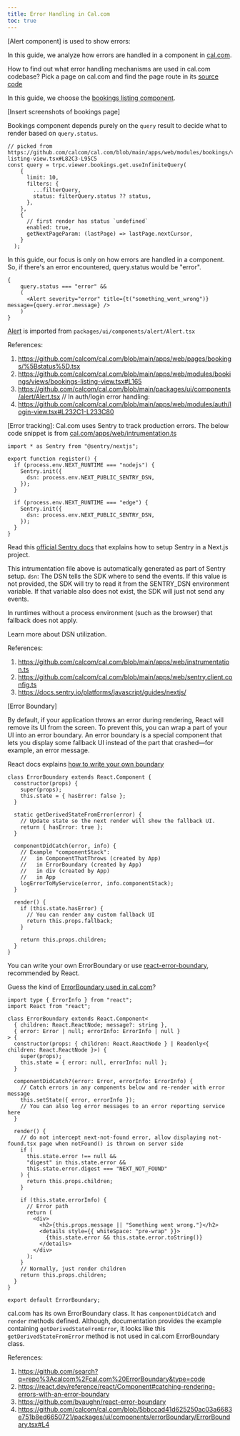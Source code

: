 ```yaml
---
title: Error Handling in Cal.com
toc: true
---
```


[Alert component] is used to show errors:

In this guide, we analyze how errors are handled in a component in 
[cal.com](https://github.com/calcom/cal.com/blob/main/apps/web/pages/bookings/%5Bstatus%5D.tsx).

How to find out what error handling mechanisms are used in cal.com codebase? Pick a page on cal.com and
find the page route in its [source code](link-to-code)

In this guide, we choose the 
[bookings listing component](https://github.com/calcom/cal.com/blob/main/apps/web/modules/bookings/views/bookings-listing-view.tsx).

[Insert screenshots of bookings page]

Bookings component depends purely on the `query` result to decide what to render based on `query.status`.

```
// picked from https://github.com/calcom/cal.com/blob/main/apps/web/modules/bookings/views/bookings-listing-view.tsx#L82C3-L95C5
const query = trpc.viewer.bookings.get.useInfiniteQuery(
    {
      limit: 10,
      filters: {
        ...filterQuery,
        status: filterQuery.status ?? status,
      },
    },
    {
      // first render has status `undefined`
      enabled: true,
      getNextPageParam: (lastPage) => lastPage.nextCursor,
    }
  );
``` 

In this guide, our focus is only on how errors are handled in a component. So, if there's an error encountered,
query.status would be "error".

```
{
    query.status === "error" && 
    (
      <Alert severity="error" title={t("something_went_wrong")} message={query.error.message} />
    )
}
```

[Alert](https://github.com/calcom/cal.com/blob/main/packages/ui/components/alert/Alert.tsx) is imported from
`packages/ui/components/alert/Alert.tsx`

References:
1. https://github.com/calcom/cal.com/blob/main/apps/web/pages/bookings/%5Bstatus%5D.tsx
2. https://github.com/calcom/cal.com/blob/main/apps/web/modules/bookings/views/bookings-listing-view.tsx#L165
3. https://github.com/calcom/cal.com/blob/main/packages/ui/components/alert/Alert.tsx
// In auth/login error handling:
4. https://github.com/calcom/cal.com/blob/main/apps/web/modules/auth/login-view.tsx#L232C1-L233C80

[Error tracking]:
Cal.com uses Sentry to track production errors. The below code snippet is from [cal.com/apps/web/intrumentation.ts](https://github.com/calcom/cal.com/blob/main/apps/web/instrumentation.ts)

```
import * as Sentry from "@sentry/nextjs";

export function register() {
  if (process.env.NEXT_RUNTIME === "nodejs") {
    Sentry.init({
      dsn: process.env.NEXT_PUBLIC_SENTRY_DSN,
    });
  }

  if (process.env.NEXT_RUNTIME === "edge") {
    Sentry.init({
      dsn: process.env.NEXT_PUBLIC_SENTRY_DSN,
    });
  }
}
```
Read this [official Sentry docs](https://docs.sentry.io/platforms/javascript/guides/nextjs/) that explains how to setup Sentry in a Next.js project.

This intrumentation file above is automatically generated as part of Sentry setup. 
`dsn`:
The DSN tells the SDK where to send the events. If this value is not provided, the SDK will try to read it from the SENTRY_DSN environment variable. If that variable also does not exist, the SDK will just not send any events.

In runtimes without a process environment (such as the browser) that fallback does not apply.

Learn more about DSN utilization.
  
References:
1. https://github.com/calcom/cal.com/blob/main/apps/web/instrumentation.ts
2. https://github.com/calcom/cal.com/blob/main/apps/web/sentry.client.config.ts 
3. https://docs.sentry.io/platforms/javascript/guides/nextjs/

[Error Boundary]

By default, if your application throws an error during rendering, React will remove its UI 
from the screen. To prevent this, you can wrap a part of your UI into an error boundary. 
An error boundary is a special component that lets you display some fallback UI instead of 
the part that crashed—for example, an error message.

React docs explains [how to write your own boundary](https://react.dev/reference/react/Component#catching-rendering-errors-with-an-error-boundary)

```
class ErrorBoundary extends React.Component {
  constructor(props) {
    super(props);
    this.state = { hasError: false };
  }

  static getDerivedStateFromError(error) {
    // Update state so the next render will show the fallback UI.
    return { hasError: true };
  }

  componentDidCatch(error, info) {
    // Example "componentStack":
    //   in ComponentThatThrows (created by App)
    //   in ErrorBoundary (created by App)
    //   in div (created by App)
    //   in App
    logErrorToMyService(error, info.componentStack);
  }

  render() {
    if (this.state.hasError) {
      // You can render any custom fallback UI
      return this.props.fallback;
    }

    return this.props.children;
  }
}
```

You can write your own ErrorBoundary or use [react-error-boundary](https://github.com/bvaughn/react-error-boundary/tree/master), recommended by React.

Guess the kind of [ErrorBoundary used in cal.com](https://github.com/calcom/cal.com/blob/5bbccad41d625250ac03a6683e751b8ed6650721/packages/ui/components/errorBoundary/ErrorBoundary.tsx#L4)?

```
import type { ErrorInfo } from "react";
import React from "react";

class ErrorBoundary extends React.Component<
  { children: React.ReactNode; message?: string },
  { error: Error | null; errorInfo: ErrorInfo | null }
> {
  constructor(props: { children: React.ReactNode } | Readonly<{ children: React.ReactNode }>) {
    super(props);
    this.state = { error: null, errorInfo: null };
  }

  componentDidCatch?(error: Error, errorInfo: ErrorInfo) {
    // Catch errors in any components below and re-render with error message
    this.setState({ error, errorInfo });
    // You can also log error messages to an error reporting service here
  }

  render() {
    // do not intercept next-not-found error, allow displaying not-found.tsx page when notFound() is thrown on server side
    if (
      this.state.error !== null &&
      "digest" in this.state.error &&
      this.state.error.digest === "NEXT_NOT_FOUND"
    ) {
      return this.props.children;
    }

    if (this.state.errorInfo) {
      // Error path
      return (
        <div>
          <h2>{this.props.message || "Something went wrong."}</h2>
          <details style={{ whiteSpace: "pre-wrap" }}>
            {this.state.error && this.state.error.toString()}
          </details>
        </div>
      );
    }
    // Normally, just render children
    return this.props.children;
  }
}

export default ErrorBoundary;
```
cal.com has its own ErrorBoundary class. It has `componentDidCatch` and `render` methods defined. Although, documentation
provides the example containing `getDerivedStateFromError`, it looks like this `getDerivedStateFromError` method is not
used in cal.com ErrorBoundary class. 

References:
1. https://github.com/search?q=repo%3Acalcom%2Fcal.com%20ErrorBoundary&type=code
2. https://react.dev/reference/react/Component#catching-rendering-errors-with-an-error-boundary
3. https://github.com/bvaughn/react-error-boundary
4. https://github.com/calcom/cal.com/blob/5bbccad41d625250ac03a6683e751b8ed6650721/packages/ui/components/errorBoundary/ErrorBoundary.tsx#L4